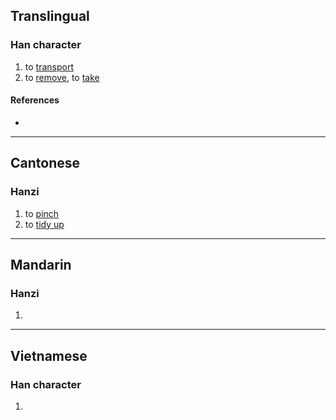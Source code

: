 {{character info}}
==Translingual==

===Han character===
{{Han char|rn=64|rad=手|as=11|sn=14|four=55030|canj=QYJJ,XQYJJ|ids=⿰扌連}}

# to [[transport]]
# to [[remove]], to [[take]]

====References====
* {{Han ref|kx=0449.340|dkj=12584|dj=0800.180|hdz=31942.100|uh=6459|ud=25689|bh=E1F1|bd=57841}}

----

==Cantonese==

===Hanzi===
{{yue-hanzi|jyut=[[lin5]]|y=lin5}}

# to [[pinch]]
# to [[tidy up]]

----

==Mandarin==

===Hanzi===
{{cmn-hanzi|pin=[[liǎn]] ([[lian3]]), [[lí]] ([[li2]])|wg=lien<sup>3</sup>, li<sup>2</sup>}}

# {{rfdef|cmn|sort=手11}}

----

==Vietnamese==

===Han character===
{{vi-readings|rs=手11|reading=lèn}}

# {{rfdef|vi|sort=手11}}